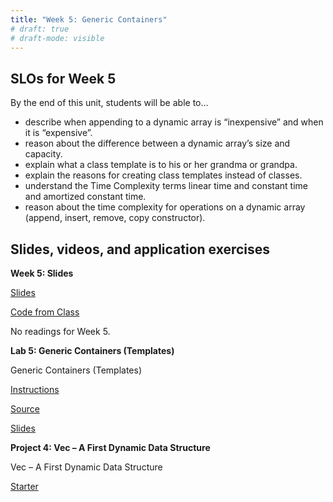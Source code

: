 ```yaml
---
title: "Week 5: Generic Containers"
# draft: true
# draft-mode: visible
---
```


## SLOs for Week 5

By the end of this unit, students will be able to...

- describe when appending to a dynamic array is "inexpensive" and when it is "expensive".
- reason about the difference between a dynamic array's size and capacity.
- explain what a class template is to his or her grandma or grandpa.
- explain the reasons for creating class templates instead of classes.
- understand the Time Complexity terms linear time and constant time and amortized constant time.
- reason about the time complexity for operations on a dynamic array (append, insert, remove, copy constructor).

## Slides, videos, and application exercises

::: slide-deck
**Week 5: Slides**

::: slides
[Slides](https://docs.google.com/presentation/d/19Dyq-ocaGfhTA623PzKYofXuDHr-gz8eRP19zv65Mu0/edit?usp=sharing)
:::

::: source
[Code from Class](https://calvincollege-my.sharepoint.com/:f:/g/personal/vtn2_calvin_edu/Eredz2bHiShCtI0CVssiaggB8tUES6QbacEf2cc4PBhTgQ?e=uoV7Uu)
:::

::: reading
No readings for Week 5.

<!-- -   R4DS :: [Chp 2 - Introduction](https://r4ds.had.co.nz/explore-intro.html)
-   IMS :: [Sec 1.1 & 1.2 - Case study & Data basics](https://openintro-ims.netlify.app/data-hello.html) -->
:::
<!-- ::: video
[Video](https://youtu.be/_YqEHZccujc)
:::
-->

:::

<!-- ## Lab -->

::: lab
**Lab 5: Generic Containers (Templates)**

Generic Containers (Templates)

::: instructions
[Instructions](labs/lab-05/lab05.qmd)
:::

::: starter
[Source](https://classroom.github.com/a/_TFPzkme)
:::

::: slides
[Slides](./slides/lab05-slides.qmd)
:::
:::


<!-- ## Homework assignments -->

::: homework
**Project 4: Vec -- A First Dynamic Data Structure**

Vec -- A First Dynamic Data Structure

<!-- ::: instructions
[Instructions](projects/proj-04/proj04.qmd)
::: -->

<!-- ::: source
[Source](https://github.com/rstudio-education/datascience-box/tree/master/course-materials/hw-instructions/hw-10)
::: -->

::: starter
[Starter](https://classroom.github.com/a/BR1S81yc)
:::
:::

<!-- ::: exam
**Exam 1**
Exam on Friday during class. Bring your laptop. Content: Weeks 0 - 2.
::: -->

<!-- ::: application-exercise
**First dataviz**

> **Option 1 - UN Votes**
>
> ::: source
> [Source](https://github.com/rstudio-education/datascience-box/tree/master/course-materials/application-exercises/ae-01a-un-votes/unvotes.qmd)
> :::
>
> ::: video
> [Video](https://youtu.be/r-uTBEclM1E)
> :::

> **Option 2 - COVID-19**
>
> ::: source
> [Source](https://github.com/rstudio-education/datascience-box/blob/master/course-materials/application-exercises/ae-01b-covid/covid.qmd)
> :::
::: -->


<!-- ::: guest-lecture
**Alberto Cairo - How charts lie**

::: video
[Video](https://youtu.be/Low28hx4wyk)
:::
::: -->
